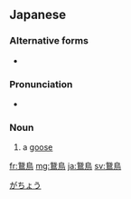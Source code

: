 ==Japanese==
{{wikipedia|lang=ja|ガチョウ}}
{{ja-kanjitab|が|yomi=o|ちょう}}

===Alternative forms===
* {{ja-l|鵝鳥}}

===Pronunciation===
{{ja-pron|がちょう|acc=h|y=o}}
* {{homophone|画帳|画調|lang=ja}}

===Noun===
{{ja-noun|がちょう|ガチョウ|hhira=がてう}}

# a [[goose]] {{gloss|a grazing waterfowl of the family Anatidae}}

[[Category:ja:Geese|がちょう]]

[[fr:鵞鳥]]
[[mg:鵞鳥]]
[[ja:鵞鳥]]
[[sv:鵞鳥]]